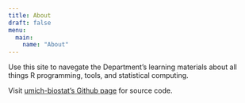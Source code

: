 ```yaml
---
title: About
draft: false
menu:
  main:
    name: "About"
---
```

Use this site to navegate the Department's learning materials about all things R programming, tools, and statistical computing.

Visit [umich-biostat's Github page](https://github.com/umich-biostatistics) for source code.
